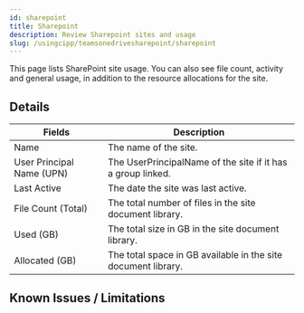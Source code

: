 ```yaml
---
id: sharepoint
title: Sharepoint
description: Review Sharepoint sites and usage
slug: /usingcipp/teamsonedrivesharepoint/sharepoint
---
```


<PseudonymisedData />

This page lists SharePoint site usage. You can also see file count, activity and general usage, in addition to the resource allocations for the site.

## Details

| Fields                    | Description                                                   |
| ------------------------- | ------------------------------------------------------------- |
| Name                      | The name of the site.                                         |
| User Principal Name (UPN) | The UserPrincipalName of the site if it has a group linked.   | 
| Last Active               | The date the site was last active.                            |
| File Count (Total)        | The total number of files in the site document library.       |
| Used (GB)                 | The total size in GB in the site document library.            |
| Allocated (GB)            | The total space in GB available in the site document library. |

## Known Issues / Limitations

<NoKnownIssues />
